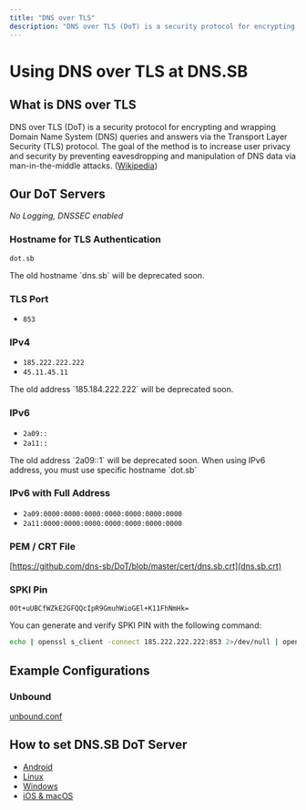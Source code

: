 ```yaml
---
title: "DNS over TLS"
description: "DNS over TLS (DoT) is a security protocol for encrypting and wrapping Domain Name System (DNS) queries and answers via the Transport Layer Security (TLS) protocol."
---
```



# Using DNS over TLS at DNS.SB

## What is DNS over TLS

DNS over TLS (DoT) is a security protocol for encrypting and wrapping Domain Name System (DNS) queries and answers via the Transport Layer Security (TLS) protocol. The goal of the method is to increase user privacy and security by preventing eavesdropping and manipulation of DNS data via man-in-the-middle attacks. ([Wikipedia](https://en.wikipedia.org/wiki/DNS_over_TLS))

## Our DoT Servers

*No Logging, DNSSEC enabled*

### Hostname for TLS Authentication

`dot.sb`

<Callout type="warning">
The old hostname `dns.sb` will be deprecated soon.
</Callout>

### TLS Port

- `853`

### IPv4

- `185.222.222.222`
- `45.11.45.11`

<Callout type="warning">
The old address `185.184.222.222` will be deprecated soon.
</Callout>

### IPv6

- `2a09::`
- `2a11::`

<Callout type="warning">
The old address `2a09::1` will be deprecated soon. When using IPv6 address, you must use specific hostname `dot.sb`
</Callout>

### IPv6 with Full Address

- `2a09:0000:0000:0000:0000:0000:0000:0000`
- `2a11:0000:0000:0000:0000:0000:0000:0000`

### PEM / CRT File

[https://github.com/dns-sb/DoT/blob/master/cert/dns.sb.crt](dns.sb.crt)

### SPKI Pin

```
0Ot+uUBCfWZkE2GFQQcIpR9GmuhWioGEl+K11FhNmHk=
```
You can generate and verify SPKI PIN with the following command:

```bash
echo | openssl s_client -connect 185.222.222.222:853 2>/dev/null | openssl x509 -pubkey -noout | openssl pkey -pubin -outform der | openssl dgst -sha256 -binary | openssl enc -base64
```

## Example Configurations

### Unbound

[unbound.conf](https://github.com/dns-sb/DoT/blob/master/example/unbound.conf)

## How to set DNS.SB DoT Server

- [Android](/dot/android/)
- [Linux](/dot/linux/)
- [Windows](/dot/windows/)
- [iOS & macOS](/dot/apple/)
